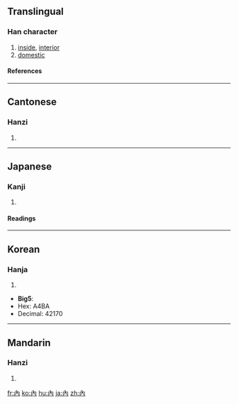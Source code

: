 {{see|内|肉}}
==Translingual==
===Han character===
{{Han char|rn=11|rad=入|as=02|sn=4|four=4022<sub>7</sub>|canj=人月 (OB)}}
# [[inside]], [[interior]]
# [[domestic]]
====References====
{{Han ref|kx=0125.350|dj=0267.030|hdz=10097.020|uh=5167|ud=20839}}
----
==Cantonese==
===Hanzi===
{{yue-hanzi|jyut=|y=noi6}}
# {{defn|Cantonese}}
----
==Japanese==
===Kanji===
{{ja-kanji|grade=|rs=入02}}
# {{defn|Japanese}} 
====Readings====
{{ja-readings|on=[[だい]] (dai), [[ない]] (nai)|kun=[[うち]] (uchi), [[いる]] (iru), [[いれる]] (ireru)}}
----
==Korean==
===Hanja===
{{ko-hanja|hangeul=[[내]], [[납]]|rv=nae, nap|mr=nae, nap}}
# {{defn|Korean}}

* '''Big5''':
* Hex: A4BA
* Decimal: 42170
----
==Mandarin==
===Hanzi===
{{cmn-hanzi|sim=内|pin=[[nèi]] ([[nei4]])|wg=nei<sup>4</sup>}}
# {{defn|Mandarin}}

[[fr:內]]
[[ko:內]]
[[hu:內]]
[[ja:內]]
[[zh:內]]
